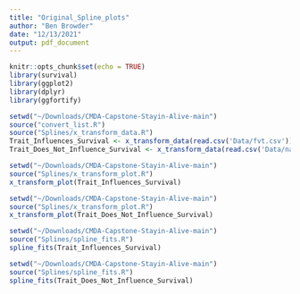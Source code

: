 ```yaml
---
title: "Original_Spline_plots"
author: "Ben Browder"
date: "12/13/2021"
output: pdf_document
---
```


```r
knitr::opts_chunk$set(echo = TRUE)
library(survival)
library(ggplot2)
library(dplyr)
library(ggfortify)
```


```r
setwd("~/Downloads/CMDA-Capstone-Stayin-Alive-main")
source("convert_list.R")
source("Splines/x_transform_data.R")
Trait_Influences_Survival <- x_transform_data(read.csv('Data/fvt.csv'))
Trait_Does_Not_Influence_Survival <- x_transform_data(read.csv('Data/natural.csv'))
```

```r
setwd("~/Downloads/CMDA-Capstone-Stayin-Alive-main")
source("Splines/x_transform_plot.R")
x_transform_plot(Trait_Influences_Survival)
```

```r
setwd("~/Downloads/CMDA-Capstone-Stayin-Alive-main")
source("Splines/x_transform_plot.R")
x_transform_plot(Trait_Does_Not_Influence_Survival)
```

```r
setwd("~/Downloads/CMDA-Capstone-Stayin-Alive-main")
source("Splines/spline_fits.R")
spline_fits(Trait_Influences_Survival)
```

```r
setwd("~/Downloads/CMDA-Capstone-Stayin-Alive-main")
source("Splines/spline_fits.R")
spline_fits(Trait_Does_Not_Influence_Survival)
```